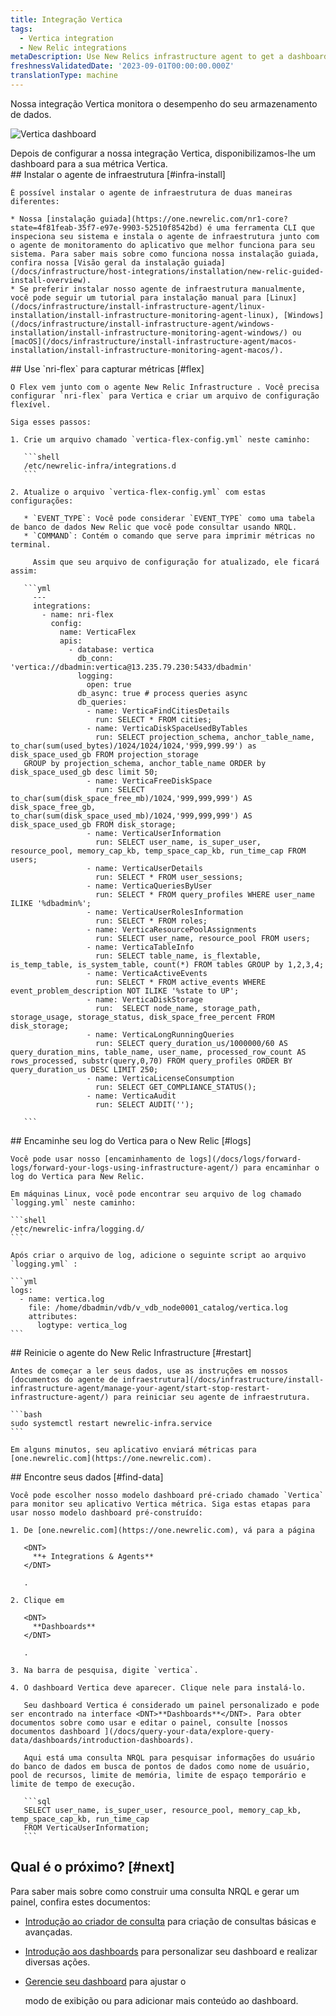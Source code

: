 ```yaml
---
title: Integração Vertica
tags:
  - Vertica integration
  - New Relic integrations
metaDescription: Use New Relics infrastructure agent to get a dashboard with metrics from your Vertica.
freshnessValidatedDate: '2023-09-01T00:00:00.000Z'
translationType: machine
---
```


Nossa integração Vertica monitora o desempenho do seu armazenamento de dados.

<img
  title="Vertica dashboard"
  alt="Vertica dashboard"
  src="/images/infrastructure_screenshot-full_Vertica-dashboard.webp"
/>

<figcaption>
  Depois de configurar a nossa integração Vertica, disponibilizamos-lhe um dashboard para a sua métrica Vertica.
</figcaption>

<Steps>
  <Step>
    ## Instalar o agente de infraestrutura [#infra-install]

    É possível instalar o agente de infraestrutura de duas maneiras diferentes:

    * Nossa [instalação guiada](https://one.newrelic.com/nr1-core?state=4f81feab-35f7-e97e-9903-52510f8542bd) é uma ferramenta CLI que inspeciona seu sistema e instala o agente de infraestrutura junto com o agente de monitoramento do aplicativo que melhor funciona para seu sistema. Para saber mais sobre como funciona nossa instalação guiada, confira nossa [Visão geral da instalação guiada](/docs/infrastructure/host-integrations/installation/new-relic-guided-install-overview).
    * Se preferir instalar nosso agente de infraestrutura manualmente, você pode seguir um tutorial para instalação manual para [Linux](/docs/infrastructure/install-infrastructure-agent/linux-installation/install-infrastructure-monitoring-agent-linux), [Windows](/docs/infrastructure/install-infrastructure-agent/windows-installation/install-infrastructure-monitoring-agent-windows/) ou [macOS](/docs/infrastructure/install-infrastructure-agent/macos-installation/install-infrastructure-monitoring-agent-macos/).
  </Step>

  <Step>
    ## Use `nri-flex` para capturar métricas [#flex]

    O Flex vem junto com o agente New Relic Infrastructure . Você precisa configurar `nri-flex` para Vertica e criar um arquivo de configuração flexível.

    Siga esses passos:

    1. Crie um arquivo chamado `vertica-flex-config.yml` neste caminho:

       ```shell
       /etc/newrelic-infra/integrations.d
       ```

    2. Atualize o arquivo `vertica-flex-config.yml` com estas configurações:

       * `EVENT_TYPE`: Você pode considerar `EVENT_TYPE` como uma tabela de banco de dados New Relic que você pode consultar usando NRQL.
       * `COMMAND`: Contém o comando que serve para imprimir métricas no terminal.

         Assim que seu arquivo de configuração for atualizado, ele ficará assim:

       ```yml
         --- 
         integrations:
           - name: nri-flex
             config:
               name: VerticaFlex
               apis:
                 - database: vertica
                   db_conn: 'vertica://dbadmin:vertica@13.235.79.230:5433/dbadmin'
                   logging:
                     open: true
                   db_async: true # process queries async
                   db_queries:
                     - name: VerticaFindCitiesDetails
                       run: SELECT * FROM cities;
                     - name: VerticaDiskSpaceUsedByTables
                       run: SELECT projection_schema, anchor_table_name, to_char(sum(used_bytes)/1024/1024/1024,'999,999.99') as disk_space_used_gb FROM projection_storage
       GROUP by projection_schema, anchor_table_name ORDER by disk_space_used_gb desc limit 50;
                     - name: VerticaFreeDiskSpace
                       run: SELECT to_char(sum(disk_space_free_mb)/1024,'999,999,999') AS disk_space_free_gb, to_char(sum(disk_space_used_mb)/1024,'999,999,999') AS disk_space_used_gb FROM disk_storage;
                     - name: VerticaUserInformation
                       run: SELECT user_name, is_super_user, resource_pool, memory_cap_kb, temp_space_cap_kb, run_time_cap FROM users;
                     - name: VerticaUserDetails
                       run: SELECT * FROM user_sessions;
                     - name: VerticaQueriesByUser
                       run: SELECT * FROM query_profiles WHERE user_name ILIKE '%dbadmin%';
                     - name: VerticaUserRolesInformation
                       run: SELECT * FROM roles;
                     - name: VerticaResourcePoolAssignments
                       run: SELECT user_name, resource_pool FROM users;
                     - name: VerticaTableInfo
                       run: SELECT table_name, is_flextable, is_temp_table, is_system_table, count(*) FROM tables GROUP by 1,2,3,4;
                     - name: VerticaActiveEvents
                       run: SELECT * FROM active_events WHERE event_problem_description NOT ILIKE '%state to UP';
                     - name: VerticaDiskStorage
                       run:  SELECT node_name, storage_path, storage_usage, storage_status, disk_space_free_percent FROM disk_storage;
                     - name: VerticaLongRunningQueries
                       run: SELECT query_duration_us/1000000/60 AS query_duration_mins, table_name, user_name, processed_row_count AS rows_processed, substr(query,0,70) FROM query_profiles ORDER BY query_duration_us DESC LIMIT 250;
                     - name: VerticaLicenseConsumption
                       run: SELECT GET_COMPLIANCE_STATUS();
                     - name: VerticaAudit
                       run: SELECT AUDIT('');

       ```
  </Step>

  <Step>
    ## Encaminhe seu log do Vertica para o New Relic [#logs]

    Você pode usar nosso [encaminhamento de logs](/docs/logs/forward-logs/forward-your-logs-using-infrastructure-agent/) para encaminhar o log do Vertica para New Relic.

    Em máquinas Linux, você pode encontrar seu arquivo de log chamado `logging.yml` neste caminho:

    ```shell
    /etc/newrelic-infra/logging.d/
    ```

    Após criar o arquivo de log, adicione o seguinte script ao arquivo `logging.yml` :

    ```yml
    logs:
      - name: vertica.log
        file: /home/dbadmin/vdb/v_vdb_node0001_catalog/vertica.log
        attributes:
          logtype: vertica_log
    ```
  </Step>

  <Step>
    ## Reinicie o agente do New Relic Infrastructure [#restart]

    Antes de começar a ler seus dados, use as instruções em nossos [documentos do agente de infraestrutura](/docs/infrastructure/install-infrastructure-agent/manage-your-agent/start-stop-restart-infrastructure-agent/) para reiniciar seu agente de infraestrutura.

    ```bash
    sudo systemctl restart newrelic-infra.service
    ```

    Em alguns minutos, seu aplicativo enviará métricas para [one.newrelic.com](https://one.newrelic.com).
  </Step>

  <Step>
    ## Encontre seus dados [#find-data]

    Você pode escolher nosso modelo dashboard pré-criado chamado `Vertica` para monitor seu aplicativo Vertica métrica. Siga estas etapas para usar nosso modelo dashboard pré-construído:

    1. De [one.newrelic.com](https://one.newrelic.com), vá para a página

       <DNT>
         **+ Integrations & Agents**
       </DNT>

       .

    2. Clique em

       <DNT>
         **Dashboards**
       </DNT>

       .

    3. Na barra de pesquisa, digite `vertica`.

    4. O dashboard Vertica deve aparecer. Clique nele para instalá-lo.

       Seu dashboard Vertica é considerado um painel personalizado e pode ser encontrado na interface <DNT>**Dashboards**</DNT>. Para obter documentos sobre como usar e editar o painel, consulte [nossos documentos dashboard ](/docs/query-your-data/explore-query-data/dashboards/introduction-dashboards).

       Aqui está uma consulta NRQL para pesquisar informações do usuário do banco de dados em busca de pontos de dados como nome de usuário, pool de recursos, limite de memória, limite de espaço temporário e limite de tempo de execução.

       ```sql
       SELECT user_name, is_super_user, resource_pool, memory_cap_kb, temp_space_cap_kb, run_time_cap 
       FROM VerticaUserInformation;
       ```
  </Step>
</Steps>

## Qual é o próximo? [#next]

Para saber mais sobre como construir uma consulta NRQL e gerar um painel, confira estes documentos:

* [Introdução ao criador de consulta](/docs/query-your-data/explore-query-data/query-builder/introduction-query-builder) para criação de consultas básicas e avançadas.

* [Introdução aos dashboards](/docs/query-your-data/explore-query-data/dashboards/introduction-dashboards) para personalizar seu dashboard e realizar diversas ações.

* [Gerencie seu dashboard](/docs/query-your-data/explore-query-data/dashboards/manage-your-dashboard) para ajustar o

  <InlinePopover type="dashboards"/>

  modo de exibição ou para adicionar mais conteúdo ao dashboard.
